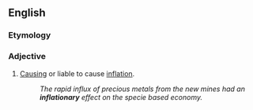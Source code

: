 ==English==

===Etymology===
{{suffix|en|inflation|ary}}

===Adjective===
{{en-adj}}

# [[cause|Causing]] or liable to cause [[inflation]].
#: ''The rapid influx of precious metals from the new mines had an '''inflationary''' effect on the specie based economy.''